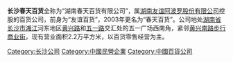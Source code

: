 {{unreferenced|time=2018-08-05T14:29:31+00:00}}
'''长沙春天百货'''全称为“湖南春天百货有限公司”，属[[湖南友谊阿波罗股份有限公司|湖南友谊阿波罗股份有限公司]]控股的百货公司，前身为“友谊百货”，2003年更名为“春天百货”。公司地处[[湖南|湖南省]][[长沙|长沙市]][[湘江|湘江]]河东地区[[黄兴路_(长沙市)|黄兴路]]和[[五一路_(长沙市)|五一路]]交汇处的五一广场西南角，紧邻[[黄兴南路步行商业街|黄兴南路步行商业街]]，现有营业面积2.2万平方米，以百货零售经营为主。

[[Category:长沙公司|Category:长沙公司]]
[[Category:中國民營企業|Category:中國民營企業]]
[[Category:中國百貨公司|Category:中國百貨公司]]